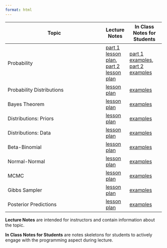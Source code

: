 ```yaml
---
format: html
---
```


| Topic                      | Lecture Notes | In Class Notes for Students |
|----------------------------|-------|----------|
| Probability                | [part 1 lesson plan](https://github.com/bayes-thinking/website/blob/main/instructors/1-0-probability-1-lesson-plan.qmd), [part 2 lesson plan](https://github.com/bayes-thinking/website/blob/main/instructors/2-0-probability-2-lesson-plan.qmd) |  [part 1 examples](https://github.com/bayes-thinking/website/blob/main/examples/1-1-probability-in-class-examples.qmd), [part 2 examples](https://github.com/bayes-thinking/website/blob/main/examples/2-1-probability-in-class-examples.qmd)         |
| Probability Distributions  | [lesson plan](https://github.com/bayes-thinking/website/blob/main/instructors/3-0-probability-distribution-lesson-plan.qmd)      |   [examples](https://github.com/bayes-thinking/website/blob/main/examples/3-1-probability-distribution-in-class-examples.qmd)       |
| Bayes Theorem              |  [lesson plan](https://github.com/bayes-thinking/website/blob/main/instructors/4-0-Bayes-theorem-lesson-plan.qmd)     |    [examples](https://github.com/bayes-thinking/website/blob/main/examples/4-1-Bayes-theorem-in-class-examples.qmd)      |
| Distributions: Priors      | [lesson plan](https://github.com/bayes-thinking/website/blob/main/instructors/5-0-priors-lesson-plan.qmd) |  [examples](https://github.com/bayes-thinking/website/blob/main/examples/5-1-priors-in-class-examples.qmd)        |
| Distributions: Data        | [lesson plan](https://github.com/bayes-thinking/website/blob/main/instructors/6-0-likelihood-lesson-plan.qmd)      |    [examples](https://github.com/bayes-thinking/website/blob/main/examples/6-1-likelihood-in-class-examples.qmd)      |
| Beta-Binomial              |  [lesson plan](https://github.com/bayes-thinking/website/blob/main/instructors/7-0-beta-binomial-lesson-plan.qmd)     | [examples](https://github.com/bayes-thinking/website/blob/main/examples/7-1-beta-binomial-in-class-examples.qmd)         |
| Normal-Normal              | [lesson plan](https://github.com/bayes-thinking/website/blob/main/instructors/8-0-normal-normal-lesson-plan.qmd)      |  [examples](https://github.com/bayes-thinking/website/blob/main/examples/8-1-normal-normal-in-class-examples.qmd)         |
| MCMC       | [lesson plan](https://github.com/bayes-thinking/website/blob/main/instructors/9-0-MCMC-lesson-plan.qmd)      |  [examples](https://github.com/bayes-thinking/website/blob/main/examples/9-1-MCMC-in-class-examples.qmd)         |
| Gibbs Sampler       | [lesson plan](https://github.com/bayes-thinking/website/blob/main/instructors/10-0-Gibbs-sampler-lesson-plan.qmd)      |   [examples](https://github.com/bayes-thinking/website/blob/main/examples/10-1-Gibbs-sampler-in-class-examples.qmd)        |
| Posterior Predictions                |  [lesson plan](https://github.com/bayes-thinking/website/blob/main/instructors/11-0-posterior-prediction-lesson-plan.qmd)     |    [examples](https://github.com/bayes-thinking/website/blob/main/examples/11-1-posterior-prediction-in-class-examples.qmd)       |


<!-- | Introduction to Technology | [lesson plan](https://github.com/bayes-thinking/website/blob/main/instructors/1-0-probability-1-lesson-plan.qmd)    |          | [examples](https://github.com/bayes-thinking/website/blob/main/instructors/1-0-probability-1-lesson-plan.qmd)  -->

**Lecture Notes** are intended for instructors and contain information about the topic.

**In Class Notes for Students** are notes skeletons for students to actively engage with the programming aspect during lecture. 

